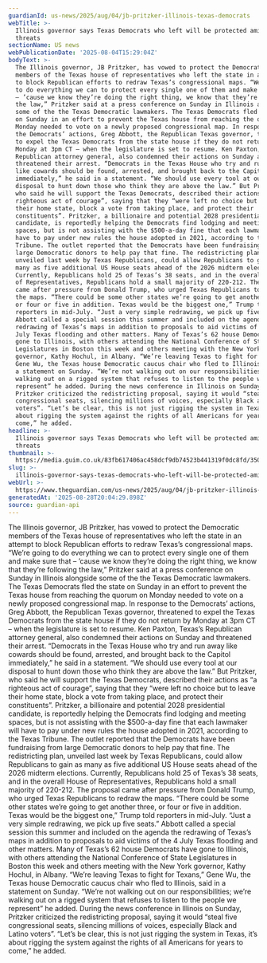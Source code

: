 ```yaml
---
guardianId: us-news/2025/aug/04/jb-pritzker-illinois-texas-democrats
webTitle: >-
  Illinois governor says Texas Democrats who left will be protected amid arrest
  threats
sectionName: US news
webPublicationDate: '2025-08-04T15:29:04Z'
bodyText: >-
  The Illinois governor, JB Pritzker, has vowed to protect the Democratic
  members of the Texas house of representatives who left the state in an attempt
  to block Republican efforts to redraw Texas’s congressional maps. “We’re going
  to do everything we can to protect every single one of them and make sure that
  – ’cause we know they’re doing the right thing, we know that they’re following
  the law,” Pritzker said at a press conference on Sunday in Illinois alongside
  some of the the Texas Democratic lawmakers. The Texas Democrats fled the state
  on Sunday in an effort to prevent the Texas house from reaching the quorum on
  Monday needed to vote on a newly proposed congressional map. In response to
  the Democrats’ actions, Greg Abbott, the Republican Texas governor, threatened
  to expel the Texas Democrats from the state house if they do not return by
  Monday at 3pm CT – when the legislature is set to resume. Ken Paxton, Texas’s
  Republican attorney general, also condemned their actions on Sunday and
  threatened their arrest. “Democrats in the Texas House who try and run away
  like cowards should be found, arrested, and brought back to the Capitol
  immediately,” he said in a statement. “We should use every tool at our
  disposal to hunt down those who think they are above the law.” But Pritzker,
  who said he will support the Texas Democrats, described their actions as “a
  righteous act of courage”, saying that they “were left no choice but to leave
  their home state, block a vote from taking place, and protect their
  constituents”. Pritzker, a billionaire and potential 2028 presidential
  candidate, is reportedly helping the Democrats find lodging and meeting
  spaces, but is not assisting with the $500-a-day fine that each lawmaker will
  have to pay under new rules the house adopted in 2021, according to the Texas
  Tribune. The outlet reported that the Democrats have been fundraising from
  large Democratic donors to help pay that fine. The redistricting plan,
  unveiled last week by Texas Republicans, could allow Republicans to gain as
  many as five additional US House seats ahead of the 2026 midterm elections.
  Currently, Republicans hold 25 of Texas’s 38 seats, and in the overall House
  of Representatives, Republicans hold a small majority of 220-212. The proposal
  came after pressure from Donald Trump, who urged Texas Republicans to redraw
  the maps. “There could be some other states we’re going to get another three,
  or four or five in addition. Texas would be the biggest one,” Trump told
  reporters in mid-July. “Just a very simple redrawing, we pick up five seats.”
  Abbott called a special session this summer and included on the agenda the
  redrawing of Texas’s maps in addition to proposals to aid victims of the 4
  July Texas flooding and other matters. Many of Texas’s 62 house Democrats have
  gone to Illinois, with others attending the National Conference of State
  Legislatures in Boston this week and others meeting with the New York
  governor, Kathy Hochul, in Albany. “We’re leaving Texas to fight for Texans,”
  Gene Wu, the Texas house Democratic caucus chair who fled to Illinois, said in
  a statement on Sunday. “We’re not walking out on our responsibilities; we’re
  walking out on a rigged system that refuses to listen to the people we
  represent” he added. During the news conference in Illinois on Sunday,
  Pritzker criticized the redistricting proposal, saying it would “steal five
  congressional seats, silencing millions of voices, especially Black and Latino
  voters”. “Let’s be clear, this is not just rigging the system in Texas, it’s
  about rigging the system against the rights of all Americans for years to
  come,” he added.
headline: >-
  Illinois governor says Texas Democrats who left will be protected amid arrest
  threats
thumbnail: >-
  https://media.guim.co.uk/83fb617406ac458dcf9db74523b441319f0dc8fd/350_0_4561_3648/500.jpg
slug: >-
  illinois-governor-says-texas-democrats-who-left-will-be-protected-amid-arrest-threats
webUrl: >-
  https://www.theguardian.com/us-news/2025/aug/04/jb-pritzker-illinois-texas-democrats
generatedAt: '2025-08-28T20:04:29.898Z'
source: guardian-api
---
```

The Illinois governor, JB Pritzker, has vowed to protect the Democratic members of the Texas house of representatives who left the state in an attempt to block Republican efforts to redraw Texas’s congressional maps. “We’re going to do everything we can to protect every single one of them and make sure that – ’cause we know they’re doing the right thing, we know that they’re following the law,” Pritzker said at a press conference on Sunday in Illinois alongside some of the the Texas Democratic lawmakers. The Texas Democrats fled the state on Sunday in an effort to prevent the Texas house from reaching the quorum on Monday needed to vote on a newly proposed congressional map. In response to the Democrats’ actions, Greg Abbott, the Republican Texas governor, threatened to expel the Texas Democrats from the state house if they do not return by Monday at 3pm CT – when the legislature is set to resume. Ken Paxton, Texas’s Republican attorney general, also condemned their actions on Sunday and threatened their arrest. “Democrats in the Texas House who try and run away like cowards should be found, arrested, and brought back to the Capitol immediately,” he said in a statement. “We should use every tool at our disposal to hunt down those who think they are above the law.” But Pritzker, who said he will support the Texas Democrats, described their actions as “a righteous act of courage”, saying that they “were left no choice but to leave their home state, block a vote from taking place, and protect their constituents”. Pritzker, a billionaire and potential 2028 presidential candidate, is reportedly helping the Democrats find lodging and meeting spaces, but is not assisting with the $500-a-day fine that each lawmaker will have to pay under new rules the house adopted in 2021, according to the Texas Tribune. The outlet reported that the Democrats have been fundraising from large Democratic donors to help pay that fine. The redistricting plan, unveiled last week by Texas Republicans, could allow Republicans to gain as many as five additional US House seats ahead of the 2026 midterm elections. Currently, Republicans hold 25 of Texas’s 38 seats, and in the overall House of Representatives, Republicans hold a small majority of 220-212. The proposal came after pressure from Donald Trump, who urged Texas Republicans to redraw the maps. “There could be some other states we’re going to get another three, or four or five in addition. Texas would be the biggest one,” Trump told reporters in mid-July. “Just a very simple redrawing, we pick up five seats.” Abbott called a special session this summer and included on the agenda the redrawing of Texas’s maps in addition to proposals to aid victims of the 4 July Texas flooding and other matters. Many of Texas’s 62 house Democrats have gone to Illinois, with others attending the National Conference of State Legislatures in Boston this week and others meeting with the New York governor, Kathy Hochul, in Albany. “We’re leaving Texas to fight for Texans,” Gene Wu, the Texas house Democratic caucus chair who fled to Illinois, said in a statement on Sunday. “We’re not walking out on our responsibilities; we’re walking out on a rigged system that refuses to listen to the people we represent” he added. During the news conference in Illinois on Sunday, Pritzker criticized the redistricting proposal, saying it would “steal five congressional seats, silencing millions of voices, especially Black and Latino voters”. “Let’s be clear, this is not just rigging the system in Texas, it’s about rigging the system against the rights of all Americans for years to come,” he added.
